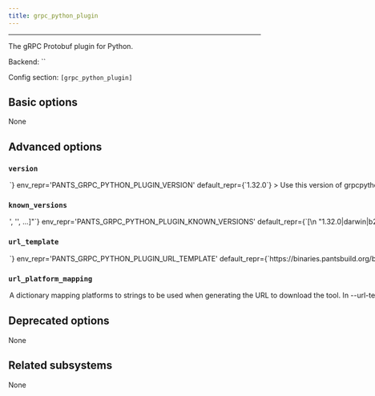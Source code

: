 ```yaml
---
title: grpc_python_plugin
---
```



---

The gRPC Protobuf plugin for Python.

Backend: <span className="color--primary">``</span>

Config section: <span className="color--primary">`[grpc_python_plugin]`</span>

<span className={styles.options}>

## Basic options

None

## Advanced options

### `version`

<Option
  cli_repr={`--grpc_python_plugin-version=<str>`}
  env_repr='PANTS_GRPC_PYTHON_PLUGIN_VERSION'
  default_repr={`1.32.0`}
>

Use this version of grpcpythonplugin.

</Option>

### `known_versions`

<Option
  cli_repr={`--grpc_python_plugin-known-versions="['<str>', '<str>', ...]"`}
  env_repr='PANTS_GRPC_PYTHON_PLUGIN_KNOWN_VERSIONS'
  default_repr={`[\n  "1.32.0|darwin|b2db586656463841aa2fd4aab34fb6bd3ef887b522d80e4f2f292146c357f533|6215304",\n  "1.32.0|linux |1af99df9bf733c17a75cbe379f3f9d9ff1627d8a8035ea057c3c78575afe1687|4965728"\n]`}
>


Known versions to verify downloads against.

Each element is a pipe-separated string of `version|platform|sha256|length`, where:

  - `version` is the version string
  - `platform` is one of [darwin,linux],
  - `sha256` is the 64-character hex representation of the expected sha256
    digest of the download file, as emitted by `shasum -a 256`
  - `length` is the expected length of the download file in bytes

E.g., `3.1.2|darwin|6d0f18cd84b918c7b3edd0203e75569e0c7caecb1367bbbe409b44e28514f5be|42813`.

Values are space-stripped, so pipes can be indented for readability if necessary.


</Option>

### `url_template`

<Option
  cli_repr={`--grpc_python_plugin-url-template=<str>`}
  env_repr='PANTS_GRPC_PYTHON_PLUGIN_URL_TEMPLATE'
  default_repr={`https://binaries.pantsbuild.org/bin/grpc_python_plugin/{version}/{platform}/x86_64/grpc_python_plugin`}
>

URL to download the tool, either as a single binary file or a compressed file (e.g. zip file). You can change this to point to your own hosted file, e.g. to work with proxies.

Use `{version}` to have the value from --version substituted, and `{platform}` to have a value from --url-platform-mapping substituted in, depending on the current platform. For example, https://github.com/.../protoc-&#123;version&#125;-&#123;platform&#125;.zip.

</Option>

### `url_platform_mapping`

<Option
  cli_repr={`--grpc_python_plugin-url-platform-mapping="{'key1': val1, 'key2': val2, ...}"`}
  env_repr='PANTS_GRPC_PYTHON_PLUGIN_URL_PLATFORM_MAPPING'
  default_repr={`{\n  "darwin": "macos",\n  "linux": "linux"\n}`}
>

A dictionary mapping platforms to strings to be used when generating the URL to download the tool.

In --url-template, anytime the `{platform}` string is used, Pants will determine the current platform, and substitute `{platform}` with the respective value from your dictionary.

For example, if you define `{"darwin": "apple-darwin", "linux": "unknown-linux"}, and run Pants on Linux, then `&#123;platform&#125;` will be substituted in the --url-template option with unknown-linux.

</Option>

## Deprecated options

None

## Related subsystems

None

</span>
